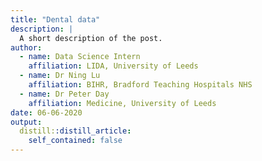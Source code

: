 ```yaml
---
title: "Dental data"
description: |
  A short description of the post.
author:
  - name: Data Science Intern
    affiliation: LIDA, University of Leeds
  - name: Dr Ning Lu
    affiliation: BIHR, Bradford Teaching Hospitals NHS
  - name: Dr Peter Day
    affiliation: Medicine, University of Leeds
date: 06-06-2020
output:
  distill::distill_article:
    self_contained: false
---
```




